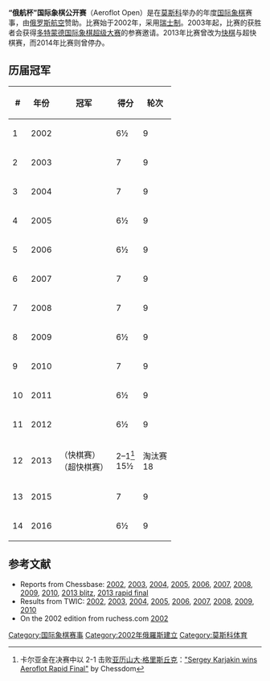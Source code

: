 '''“俄航杯”国际象棋公开赛'''（Aeroflot Open）是在[[莫斯科|莫斯科]]举办的年度[[国际象棋|国际象棋]]赛事，由[[俄罗斯航空|俄罗斯航空]]赞助。比赛始于2002年，采用[[瑞士制|瑞士制]]。2003年起，比赛的获胜者会获得[[多特蒙德国际象棋超级大赛|多特蒙德国际象棋超级大赛]]的参赛邀请。2013年比赛曾改为[[快棋_(国际象棋)|快棋]]与超快棋赛，而2014年比赛则曾停办。

== 历届冠军 ==
{| class="wikitable" style="text-align:center;"
! # !! 年份 !! 冠军 !! 得分 !! 轮次
|-
| 1 || 2002 || align=left | {{flagathlete|[[格雷戈里·凯达诺夫|格雷戈里·凯达诺夫]]|United States}} || 6½ || 9
|-
| 2 || 2003 || align=left | {{flagathlete|[[维克多·博洛甘|维克多·博洛甘]]|Moldova}} || 7 || 9
|-
| 3 || 2004 || align=left | {{flagathlete|[[谢尔盖·鲁布廖夫斯基|谢尔盖·鲁布廖夫斯基]]|Russia}} || 7 || 9
|-
| 4 || 2005 || align=left | {{flagathlete|[[埃米尔·苏托夫斯基|埃米尔·苏托夫斯基]]|Israel}} || 6½ || 9
|-
| 5 || 2006 || align=left | {{flagathlete|[[巴德尔·乔巴瓦|巴德尔·乔巴瓦]]|Georgia}} || 6½ || 9
|-
| 6 || 2007 ||  align=left | {{flagathlete|[[叶夫根尼·阿列克谢耶夫|叶夫根尼·阿列克谢耶夫]]|Russia}}  || 7 || 9
|-
| 7 || 2008 || align=left | {{flagathlete|[[伊恩·涅波姆尼亚奇|伊恩·涅波姆尼亚奇]]|Russia}} || 7 || 9
|-
| 8 || 2009 || align=left | {{flagathlete|[[艾蒂安·巴克洛|艾蒂安·巴克洛]]|France}} || 6½ || 9
|-
| 9 || 2010 || align=left | {{flagathlete|[[黎光廉|黎光廉]]|Vietnam}} || 7 || 9
|-
| 10 || 2011 || align=left | {{flagathlete|[[黎光廉|黎光廉]]|Vietnam}} || 6½ || 9
|-
| 11 || 2012 || align=left |  {{flagathlete|[[马特乌什·巴特尔|马特乌什·巴特尔]]|Poland}} || 6½ || 9
|-
| 12   || 2013 || align=left | {{flagathlete|[[谢尔盖·卡尔亚金|谢尔盖·卡尔亚金]]|Russia}}（快棋赛）<br>{{flagathlete|[[伊恩·涅波姆尼亚奇|伊恩·涅波姆尼亚奇]]|Russia}}（超快棋赛） || 2–1<ref>卡尔亚金在决赛中以 2-1 击败[[亚历山大·格里斯丘克|亚历山大·格里斯丘克]]：[http://www.chessdom.com/sergey-karjakin-wins-aeroflot-rapid-final/ "Sergey Karjakin wins Aeroflot Rapid Final"] {{Wayback|url=http://www.chessdom.com/sergey-karjakin-wins-aeroflot-rapid-final/ |date=20160319190009 }} by Chessdom</ref><br>15½ || 淘汰赛<br>18
|-
| 13 || 2015 || align=left |  {{flagathlete|[[伊恩·涅波姆尼亚奇|伊恩·涅波姆尼亚奇]]|Russia}} || 7 || 9 
|-
| 14 || 2016 || align=left | {{flagathlete|[[Evgeniy_Najer|Evgeniy Najer]]|Russia}} || 6½ || 9
|}

== 参考文献 ==
{{reflist}}
* Reports from Chessbase: [https://web.archive.org/web/20080920081440/http://www.chessbase.com/newsprint.asp?newsid=168 2002], [http://www.chessbase.com/newsdetail.asp?newsid=826 2003]{{Wayback|url=http://www.chessbase.com/newsdetail.asp?newsid=826 |date=20121109042756 }}, [http://www.chessbase.com/newsdetail.asp?newsid=1534 2004]{{Wayback|url=http://www.chessbase.com/newsdetail.asp?newsid=1534 |date=20121109054604 }}, [http://www.chessbase.com/newsdetail.asp?newsid=2216 2005]{{Wayback|url=http://www.chessbase.com/newsdetail.asp?newsid=2216 |date=20121109070138 }}, [http://www.chessbase.com/newsdetail.asp?newsid=2931 2006]{{Wayback|url=http://www.chessbase.com/newsdetail.asp?newsid=2931 |date=20121109185537 }}, [http://www.chessbase.com/newsdetail.asp?newsid=3695 2007]{{Wayback|url=http://www.chessbase.com/newsdetail.asp?newsid=3695 |date=20121109020243 }}, [http://www.chessbase.com/newsdetail.asp?newsid=4469 2008]{{Wayback|url=http://www.chessbase.com/newsdetail.asp?newsid=4469 |date=20121109045433 }}, [http://www.chessbase.com/newsdetail.asp?newsid=5246 2009]{{Wayback|url=http://www.chessbase.com/newsdetail.asp?newsid=5246 |date=20121122220957 }}, [http://www.chessbase.com/newsdetail.asp?newsid=6136 2010]{{Wayback|url=http://www.chessbase.com/newsdetail.asp?newsid=6136 |date=20121109045034 }}, [http://en.chessbase.com/post/aeroflot-open-2013-blitz-tournament-won-by-nepomniachtchi 2013 blitz]{{Wayback|url=http://en.chessbase.com/post/aeroflot-open-2013-blitz-tournament-won-by-nepomniachtchi |date=20160304101500 }}, [http://en.chessbase.com/post/aeroflot-open-2013-sergey-karjakin-wins-in-last-seconds 2013 rapid final]{{Wayback|url=http://en.chessbase.com/post/aeroflot-open-2013-sergey-karjakin-wins-in-last-seconds |date=20160305031300 }}
* Results from TWIC: [http://www.theweekinchess.com/html/twic379.html#2 2002]{{Wayback|url=http://www.theweekinchess.com/html/twic379.html#2 |date=20161113181016 }}, [http://www.theweekinchess.com/html/twic433.html#6 2003]{{Wayback|url=http://www.theweekinchess.com/html/twic433.html#6 |date=20160404015214 }}, [http://www.theweekinchess.com/html/twic486.html#3 2004]{{Wayback|url=http://www.theweekinchess.com/html/twic486.html#3 |date=20160317074947 }}, [http://www.theweekinchess.com/html/twic538.html#5 2005]{{Wayback|url=http://www.theweekinchess.com/html/twic538.html#5 |date=20160331143934 }}, [http://www.theweekinchess.com/html/twic589.html#4 2006]{{Wayback|url=http://www.theweekinchess.com/html/twic589.html#4 |date=20160331093901 }}, [http://www.theweekinchess.com/html/twic642.html#3 2007]{{Wayback|url=http://www.theweekinchess.com/html/twic642.html#3 |date=20160331094940 }}, [http://www.theweekinchess.com/html/twic694.html 2008]{{Wayback|url=http://www.theweekinchess.com/html/twic694.html |date=20160331095815 }}, [http://www.theweekinchess.com/html/twic747.html#4 2009]{{Wayback|url=http://www.theweekinchess.com/html/twic747.html#4 |date=20160401004825 }}, [http://www.theweekinchess.com/html/twic798.html#3 2010]{{Wayback|url=http://www.theweekinchess.com/html/twic798.html#3 |date=20160401005818 }}
* On the 2002 edition from ruchess.com [https://web.archive.org/web/20080127140112/http://www.ruschess.com/Archive/view.php?id=22 2002]

[[Category:国际象棋赛事|Category:国际象棋赛事]]
[[Category:2002年俄羅斯建立|Category:2002年俄羅斯建立]]
[[Category:莫斯科体育|Category:莫斯科体育]]
